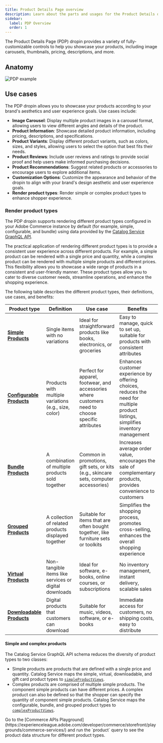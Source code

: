 ```yaml
---
title: Product Details Page overview
description: Learn about the parts and usages for the Product Details dropin.
sidebar:
  label: PDP Overview
  order: 1
---
```



The Product Details Page (PDP) dropin provides a variety of fully-customizable controls to help you showcase your products, including image carousels, thumbnails, pricing, descriptions, and more.

## Anatomy

<Diagram caption="PDP slots">![PDP example](@images/slots/pdp-slots.webp)</Diagram>

## Use cases

The PDP dropin allows you to showcase your products according to your brand's aesthetics and user experience goals. Use cases include:

- **Image Carousel**: Display multiple product images in a carousel format, allowing users to view different angles and details of the product.
- **Product Information**: Showcase detailed product information, including pricing, descriptions, and specifications.
- **Product Variants**: Display different product variants, such as colors, sizes, and styles, allowing users to select the option that best fits their needs.
- **Product Reviews**: Include user reviews and ratings to provide social proof and help users make informed purchasing decisions.
- **Product Recommendations**: Suggest related products or accessories to encourage users to explore additional items.
- **Customization Options**: Customize the appearance and behavior of the dropin to align with your brand's design aesthetic and user experience goals.
- **Render product types**: Render simple or complex product types to enhance shopper experience.

### Render product types

The PDP dropin supports rendering different product types configured in your Adobe Commerce instance by default (for example, simple, configurable, and bundle) using data provided by the [Catalog Service GraphQL API](https://developer.adobe.com/commerce/services/graphql/catalog-service/).

The practical application of rendering different product types is to provide a consistent user experience across different products. For example, a simple product can be rendered with a single price and quantity, while a complex product can be rendered with multiple simple products and different prices. This flexibility allows you to showcase a wide range of products in a consistent and user-friendly manner. These product types allow you to cater to diverse customer needs, streamline operations, and enhance the shopping experience.

The following table describes the different product types, their definitions, use cases, and benefits:

| **Product type**       | **Definition**                                | **Use case**                                                                 | **Benefits**                                                                 |
|------------------------|-----------------------------------------------|------------------------------------------------------------------------------|------------------------------------------------------------------------------|
| [**Simple Products**](https://experienceleague.adobe.com/en/docs/commerce-admin/catalog/products/types/product-create-simple)    | Single items with no variations               | Ideal for straightforward products like books, electronics, or groceries     | Easy to manage, quick to set up, suitable for products with consistent attributes |
| [**Configurable Products**](https://experienceleague.adobe.com/en/docs/commerce-admin/catalog/products/types/product-create-configurable) | Products with multiple variations (e.g., size, color) | Perfect for apparel, footwear, and accessories where customers need to choose specific attributes | Enhances customer experience by offering choices, reduces the need for multiple product listings, simplifies inventory management |
| [**Bundle Products**](https://experienceleague.adobe.com/en/docs/commerce-admin/catalog/products/types/product-create-bundle)    | A combination of multiple products sold together | Common in promotions, gift sets, or kits (e.g., skincare sets, computer accessories) | Increases average order value, encourages the sale of complementary products, provides convenience to customers |
| [**Grouped Products**](https://experienceleague.adobe.com/en/docs/commerce-admin/catalog/products/types/product-create-grouped)   | A collection of related products displayed together | Suitable for items that are often bought together, like furniture sets or toolkits | Simplifies the shopping process, promotes cross-selling, enhances the overall shopping experience |
| [**Virtual Products**](https://experienceleague.adobe.com/en/docs/commerce-admin/catalog/products/types/product-create-virtual)   | Non-tangible items like services or digital downloads | Ideal for software, e-books, online courses, or subscriptions                | No inventory management, instant delivery, scalable sales                    |
| [**Downloadable Products**](https://experienceleague.adobe.com/en/docs/commerce-admin/catalog/products/types/product-create-downloadable) | Digital products that customers can download | Suitable for music, videos, software, or e-books                             | Immediate access for customers, no shipping costs, easy to distribute        |

#### Simple and complex products

The Catalog Service GraphQL API schema reduces the diversity of product types to two classes:

- Simple products are products that are defined with a single price and quantity. Catalog Service maps the simple, virtual, downloadable, and gift card product types to [`simpleProductViews`](https://developer.adobe.com/commerce/services/graphql/catalog-service/products/#return-details-about-a-simple-product).
- Complex products are comprised of multiple simple products. The component simple products can have different prices. A complex product can also be defined so that the shopper can specify the quantity of component simple products. Catalog Service maps the configurable, bundle, and grouped product types to [`complexProductViews`](https://developer.adobe.com/commerce/services/graphql/catalog-service/products/#return-details-about-a-complex-product).

<Aside type="tip" title="Pro tip!">
  Go to the [Commerce APIs Playground](https://experienceleague.adobe.com/developer/commerce/storefront/playgrounds/commerce-services/) and run the `product` query to see the product data structure for different product types.
</Aside>